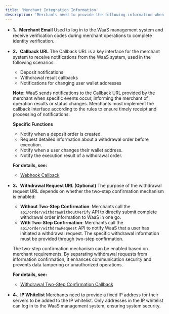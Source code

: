 ```yaml
---
title: 'Merchant Integration Information'
description: 'Merchants need to provide the following information when integrating with the WaaS system:'
---
```


- **1、Merchant Email**
  Used to log in to the WaaS management system and receive verification codes during merchant operations to complete identity verification.

- **2、Callback URL**
  The Callback URL is a key interface for the merchant system to receive notifications from the WaaS system, used in the following scenarios:
  - Deposit notifications
  - Withdrawal result callbacks
  - Notifications for changing user wallet addresses

  **Note:**
  WaaS sends notifications to the Callback URL provided by the merchant when specific events occur, informing the merchant of operation results or status changes. Merchants must implement the callback interface according to the rules to ensure timely receipt and processing of notifications.

  **Specific Functions**
  - Notify when a deposit order is created.
  - Request detailed information about a withdrawal order before execution.
  - Notify when a user changes their wallet address.
  - Notify the execution result of a withdrawal order.

  **For details, see:**
  - [Webhook Callback](/api-reference/endpoint/en/webhook/webhook-callback)

- **3、Withdrawal Request URL (Optional)**
  The purpose of the withdrawal request URL depends on whether the two-step confirmation mechanism is enabled:
  - **Without Two-Step Confirmation**: Merchants call the `api/order/withdrawWithoutVerify` API to directly submit complete withdrawal order information to WaaS in one go.
  - **With Two-Step Confirmation**: Merchants call the `api/order/withdrawRequest` API to notify WaaS that a user has initiated a withdrawal request. The specific withdrawal information must be provided through two-step confirmation.

  The two-step confirmation mechanism can be enabled based on merchant requirements. By separating withdrawal requests from information confirmation, it enhances communication security and prevents data tampering or unauthorized operations.

  **For details, see:**
  - [Withdrawal Two-Step Confirmation Callback](/api-reference/endpoint/en/webhook/withdraw-confirmation-callback)

- **4、IP Whitelist**
  Merchants need to provide a fixed IP address for their servers to be added to the IP whitelist. Only addresses in the IP whitelist can log in to the WaaS management system, ensuring system security.